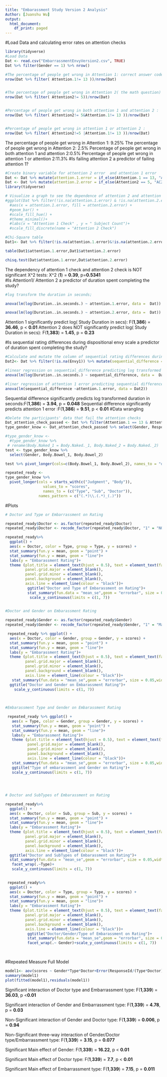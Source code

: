```yaml
---
title: "Embarassment Study Version 2 Analysis"
Author: [Juanshu Wu]
output:
  html_document:
    df_print: paged
---
```


#Load Data and calculating error rates on attention checks

```r
library(tidyverse)
#Load Data
Dat <- read.csv("EmbarrassmentEnvyVersion2.csv", TRUE) 
Dat %>% filter(Gender == 1) %>% nrow()

#The percentage of people get wrong in Attention 1: correct answer coded value is 13.
nrow(Dat %>% filter( Attention.1!= 13 ))/nrow(Dat)


#The percentage of people get wrong in Attention 2( the math question) :correct answer coded value is 5.
nrow(Dat %>% filter( Attention2!= 5))/nrow(Dat)


#Percentage of people get wrong in both attention 1 and attention 2 :
nrow(Dat %>% filter( Attention2!= 5&Attention.1!= 13 ))/nrow(Dat)


#Percentage of people get wrong in attention 1 or attention 2 :
nrow(Dat %>% filter( Attention2!=5 |Attention.1!= 13 ))/nrow(Dat)

```
The percentage of people get wrong in Attention 1: $9.25\%$
The percentage of people get wrong in Attention 2: $2.5\%$
Percentage of people get wrong in both attention 1 and attention 2:$0.5\%$
Percentage of people get wrong in attention 1 or attention 2:$11.3\%$
#Is failing attention 2 a predictor of failing attention 1? 
```r
#Create binary variable for attention 2 error  and attention 1 error 
Dat <- Dat %>% mutate(attention.1.error = if_else(Attention.1 == 13, "AC1 Correct" , "AC1 Incorrect"))
Dat <- Dat %>% mutate(attention.2.error = if_else(Attention2 == 5, "AC2 Correct" , "AC2 Incorrect"))
library(tidyverse)

# Visualize a graph to see the dependence of attention 2 and attention 1 
#ggplot(Dat %>% filter(!is.na(attention.1.error) & !is.na(attention.2.error)) ) +
  #aes(x = attention.1.error, fill = attention.2.error) +
  #geom_bar() +
  #scale_fill_hue() +
  #theme_minimal()+
  #labs(x = "Attention 1 Check" , y = " Subject Count")+
  #scale_fill_discrete(name = "Attention 2 Check")

#Chi-Square table
Dat1<- Dat %>% filter(!is.na(attention.1.error)&!is.na(attention.2.error))

table(Dat1$attention.1.error,Dat1$attention.2.error)

chisq.test(Dat$attention.1.error,Dat$attention.2.error)

``` 
The dependency of attention 1 check and attention 2 check is NOT significant 
X^2 tests: X^2 (**1**) = **0.39**, p=**0.5341**  
#Is Attention1/ Attention 2  a predictor of duration spent completing the study?       
```r

#log transform the duration in seconds;

anova(lm(log(Duration..in.seconds.) ~ attention.1.error, data =  Dat))

anova(lm(log(Duration..in.seconds.) ~ attention.2.error, data =  Dat))


``` 
Attention 1 significantly predict log( Study Duration in secs): F(**1**,**386**) = **36.46**, p < **0.01**
Attention 2 does NOT significantly predict log( Study Duration in secs): F(**1**,**383**) = **1.45**, p = **0.23**

#Is sequential rating differences during dispositional envy scale a predictor of duration spent completing the study?    

```r

#Calculate and mutate the column of sequential rating differences during dispositional envy scale:
Dat2<- Dat %>% filter(!is.na(Envy1)) %>% mutate(sequential_difference = abs(Envy1-Envy2)+abs(Envy2 -  Envy3)+abs(Envy3-Envy4)+abs(Envy4-Envy5)+abs(Envy5-Envy6)+abs(Envy6-Envy7)+abs(Envy7-Envy8))

#linear regression on sequential_difference predicting log transformed duration in seconds ;
anova(lm(log(Duration..in.seconds.) ~ sequential_difference, data =  Dat2))

#liner regression of attention 1 error predicting sequential difference. 
anova(lm(sequential_difference ~attention.1.error, data = Dat2))
``` 

Sequential difference significantly predicts log transformed duration in seconds:F(**1**,**386**) = **3.94**, p = **0.048** 
Sequential difference significantly predicts attention 1 error :F(**1**,**386**) = **9.51**, p < **0.01**
#Data wrangling
```r
#Delete the participants' data that fail the attention checks
Dat_attention_check_passed <- Dat %>% filter(Attention.1 == 13 & Attention2 == 5)
type_gender_know <- Dat_attention_check_passed %>% select(Gender, ResponseId, starts_with(c("Body", "Judgment")))

#type_gender_know <- 
  #type_gender_know %>% 
 # rename(Body.Naked_1 = Body.Naked._1, Body.Naked_2 = Body.Naked._2)
test <- type_gender_know %>% 
  select(Gender, Body.Bowel_1, Body.Bowel_2)

test %>% pivot_longer(cols=c(Body.Bowel_1, Body.Bowel_2), names_to = "doctor_type", values_to = "scores", names_prefix="Body.Bowel_")

repeated_ready <- 
type_gender_know %>% 
  pivot_longer(cols = starts_with(c("Judgment", "Body")), 
                 values_to = "scores", 
                 names_to = (c("Type", "Sub", "Doctor")),
               names_pattern = c("(.*)\\.(.*)_(.)"))
```

#Plots

```r
# Doctor and Type or Embarrassment on Rating

repeated_ready$Doctor <- as.factor(repeated_ready$Doctor)
repeated_ready$Doctor <- recode_factor(repeated_ready$Doctor, "1" = "NOT Know","2" = "Know")

repeated_ready%>% 
  ggplot() +
  aes(x = Doctor, color = Type, group = Type, y = scores) +
  stat_summary(fun.y = mean, geom = "point") +
  stat_summary(fun.y = mean, geom = "line")+
  labs(y = "Embarassment Rating")+
  theme (plot.title = element_text(hjust = 0.5), text = element_text(family = "serif", size = 12), 
         panel.grid.major = element_blank(), 
         panel.grid.minor = element_blank(),
         panel.background = element_blank(), 
         axis.line = element_line(colour = "black"))+
          ggtitle("Doctor and Type of Embarassment on Rating")+
          stat_summary(fun.data = "mean_se",geom = "errorbar", size = 0.05,width = 0.2)+
           scale_y_continuous(limits = c(1, 7))
 
```

```r
#Doctor and Gender on Embarassment Rating

repeated_ready$Gender <- as.factor(repeated_ready$Gender)
repeated_ready$Gender <- recode_factor(repeated_ready$Gender, "1" = "Male","2" = "Female")

 repeated_ready %>% ggplot() +
  aes(x = Doctor, color = Gender, group = Gender, y = scores) +
  stat_summary(fun.y = mean, geom = "point") +
  stat_summary(fun.y = mean, geom = "line")+
  labs(y = "Embarassment Rating")+
  theme (plot.title = element_text(hjust = 0.5), text = element_text(family = "serif", size = 12), 
         panel.grid.major = element_blank(), 
         panel.grid.minor = element_blank(),
         panel.background = element_blank(), 
         axis.line = element_line(colour = "black"))+
   stat_summary(fun.data = "mean_se",geom = "errorbar", size = 0.05,width = 0.2)+
  ggtitle("Doctor and Gender on Embarassment Rating")+
    scale_y_continuous(limits = c(1, 7))
 
 


```

```r
#Embarassment Type and Gender on Embarassment Rating

 repeated_ready %>% ggplot() +
   aes(x = Type, color = Gender, group = Gender, y = scores) +
   stat_summary(fun.y = mean, geom = "point") +
   stat_summary(fun.y = mean, geom = "line")+
   labs(y = "Embarassment Rating")+
   theme (plot.title = element_text(hjust = 0.5), text = element_text(family = "serif", size = 12), 
          panel.grid.major = element_blank(), 
          panel.grid.minor = element_blank(),
          panel.background = element_blank(), 
          axis.line = element_line(colour = "black"))+ 
   stat_summary(fun.data = "mean_se",geom = "errorbar", size = 0.05,width = 0.2)+
   ggtitle("Type of embarassment and Gender on Rating")+
   scale_y_continuous(limits = c(1, 7))
 
 
 

```


```r
# Doctor and SubTypes of Embarassment on Rating

repeated_ready%>% 
  ggplot() +
  aes(x = Doctor, color = Sub, group = Sub, y = scores) +
  stat_summary(fun.y = mean, geom = "point") +
  stat_summary(fun.y = mean, geom = "line")+
  labs(y = "Embarassment Rating")+
  theme (plot.title = element_text(hjust = 0.5), text = element_text(family = "serif", size = 12), 
         panel.grid.major = element_blank(), 
         panel.grid.minor = element_blank(),
         panel.background = element_blank(), 
         axis.line = element_line(colour = "black"))+
  ggtitle("Doctor and SubTypes of Embarassment on Rating")+
  stat_summary(fun.data = "mean_se",geom = "errorbar", size = 0.05,width = 0.2)+
   facet_wrap(.~Type)+
   scale_y_continuous(limits = c(1, 7))
 
```
 
 
```r

 repeated_ready%>% 
  ggplot() +
  aes(x = Doctor, color = Type, group = Type, y = scores) +
  stat_summary(fun.y = mean, geom = "point") +
  stat_summary(fun.y = mean, geom = "line")+
  labs(y = "Embarassment Rating")+
  theme (plot.title = element_text(hjust = 0.5), text = element_text(family = "serif", size = 12), 
         panel.grid.major = element_blank(), 
         panel.grid.minor = element_blank(),
         panel.background = element_blank(), 
         axis.line = element_line(colour = "black"))+
          ggtitle("Doctor/Gender/Type of Embarassment on Rating")+
          stat_summary(fun.data = "mean_se",geom = "errorbar", size = 0.05,width = 0.2)+
          facet_wrap(.~ Gender)+scale_y_continuous(limits = c(1, 7))
 
 
``` 
 
#Repeated Measure Full Model
 
```r
model1<- aov(scores ~ Gender*Type*Doctor+Error(ResponseId/(Type*Doctor)), data = repeated_ready)
summary(model1)
plot(fitted(model1),residuals(model1))

```
Significant interaction of Doctor type and Embarrassment type: F(**1**,**339**) = **36.03**, p <**0.01**
 
Significant interaction of Gender and Embarrassment type: F(**1**,**339**) = **4.78**, p = **0.03**
 
Non-Significant interaction of Gender and Doctor type: F(**1**,**339**) = **0.006**, p = **0.94**

Non-Significant  three-way interaction of Gender/Doctor type/Embarrassment type: F(**1**,**339**) = **3.15**, p = **0.077**
 
Significant Main effect of Gender: F(**1**,**339**) = **16.22**, p < **0.01**
 
Significant Main effect of Doctor type: F(**1**,**339**) = **7.7**, p < **0.01**
 
Significant Main effect of Embarrassment type: F(**1**,**339**) = **7.15**, p = **0.011**
 


















